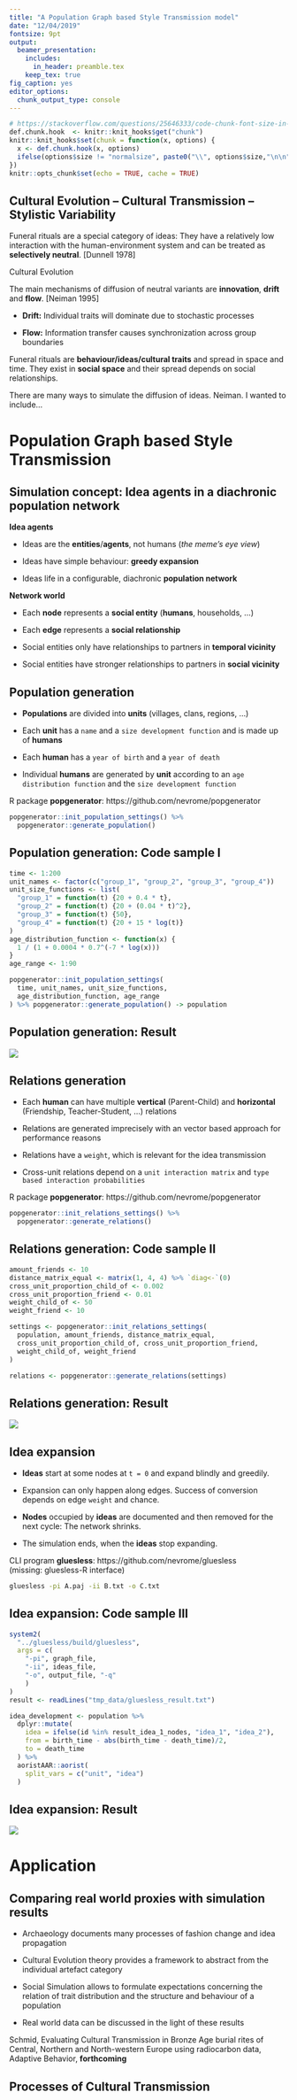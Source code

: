 ```yaml
---
title: "A Population Graph based Style Transmission model"
date: "12/04/2019"
fontsize: 9pt
output:
  beamer_presentation:
    includes: 
      in_header: preamble.tex
    keep_tex: true
fig_caption: yes
editor_options: 
  chunk_output_type: console
---
```


```r
# https://stackoverflow.com/questions/25646333/code-chunk-font-size-in-rmarkdown-with-knitr-and-latex
def.chunk.hook  <- knitr::knit_hooks$get("chunk")
knitr::knit_hooks$set(chunk = function(x, options) {
  x <- def.chunk.hook(x, options)
  ifelse(options$size != "normalsize", paste0("\\", options$size,"\n\n", x, "\n\n \\normalsize"), x)
})
knitr::opts_chunk$set(echo = TRUE, cache = TRUE)
```

## Cultural Evolution -- Cultural Transmission -- Stylistic Variability

Funeral rituals are a special category of ideas: They have a relatively low interaction with the human-environment system and can be treated as **selectively neutral**. [Dunnell 1978]

Cultural Evolution

The main mechanisms of diffusion of neutral variants are **innovation**, **drift** and **flow**. [Neiman 1995]

- **Drift:** Individual traits will dominate due to stochastic processes

- **Flow:** Information transfer causes synchronization across group boundaries

Funeral rituals are **behaviour/ideas/cultural traits** and spread in space and time. They exist in **social space** and their spread depends on social relationships.

There are many ways to simulate the diffusion of ideas. Neiman. I wanted to include...

# Population Graph based Style Transmission

## Simulation concept: Idea agents in a diachronic population network

**Idea agents**

- Ideas are the **entities**/**agents**, not humans (*the meme's eye view*)

- Ideas have simple behaviour: **greedy expansion**

- Ideas life in a configurable, diachronic **population network**

\usebeamertemplate*{title separator}

**Network world**

- Each **node** represents a **social entity** (**humans**, households, ...)

- Each **edge** represents a **social relationship**

- Social entities only have relationships to partners in **temporal vicinity**

- Social entities have stronger relationships to partners in **social vicinity**

## Population generation

- **Populations** are divided into **units** (villages, clans, regions, ...)

- Each **unit** has a `name` and a `size development function` and is made up of **humans**

- Each **human** has a `year of birth` and a `year of death`

- Individual **humans** are generated by **unit** according to an `age distribution function` and the `size development function`

\usebeamertemplate*{title separator}

R package **popgenerator**: https://github.com/nevrome/popgenerator

```r
popgenerator::init_population_settings() %>% 
  popgenerator::generate_population()
```
  
## Population generation: Code sample I

```r
time <- 1:200
unit_names <- factor(c("group_1", "group_2", "group_3", "group_4"))
unit_size_functions <- list(
  "group_1" = function(t) {20 + 0.4 * t}, 
  "group_2" = function(t) {20 + (0.04 * t)^2},
  "group_3" = function(t) {50}, 
  "group_4" = function(t) {20 + 15 * log(t)}
)
age_distribution_function <- function(x) {
  1 / (1 + 0.0004 * 0.7^(-7 * log(x)))
}
age_range <- 1:90

popgenerator::init_population_settings(
  time, unit_names, unit_size_functions, 
  age_distribution_function, age_range
) %>% popgenerator::generate_population() -> population
```

## Population generation: Result

![](figures/code_sample_I_population_generation.jpg)

## Relations generation

- Each **human** can have multiple **vertical** (Parent-Child) and **horizontal** (Friendship, Teacher-Student, ...) relations

- Relations are generated imprecisely with an vector based approach for performance reasons

- Relations have a `weight`, which is relevant for the idea transmission

- Cross-unit relations depend on a `unit interaction matrix` and `type based interaction probabilities`

\usebeamertemplate*{title separator}

R package **popgenerator**: https://github.com/nevrome/popgenerator

```r
popgenerator::init_relations_settings() %>% 
  popgenerator::generate_relations()
```

## Relations generation: Code sample II

```r
amount_friends <- 10
distance_matrix_equal <- matrix(1, 4, 4) %>% `diag<-`(0)
cross_unit_proportion_child_of <- 0.002
cross_unit_proportion_friend <- 0.01
weight_child_of <- 50
weight_friend <- 10

settings <- popgenerator::init_relations_settings(
  population, amount_friends, distance_matrix_equal, 
  cross_unit_proportion_child_of, cross_unit_proportion_friend,
  weight_child_of, weight_friend
) 

relations <- popgenerator::generate_relations(settings)
```

## Relations generation: Result

![](figures/code_sample_II_relations_generation.jpg)

## Idea expansion

- **Ideas** start at some nodes at `t = 0` and expand blindly and greedily.

- Expansion can only happen along edges. Success of conversion depends on edge `weight` and chance. 

- **Nodes** occupied by **ideas** are documented and then removed for the next cycle: The network shrinks.

- The simulation ends, when the **ideas** stop expanding. 

\usebeamertemplate*{title separator}

CLI program **gluesless**: https://github.com/nevrome/gluesless  
(missing: gluesless-R interface)

```bash
gluesless -pi A.paj -ii B.txt -o C.txt
```

## Idea expansion: Code sample III

```r
system2(
  "../gluesless/build/gluesless", 
  args = c(
    "-pi", graph_file, 
    "-ii", ideas_file, 
    "-o", output_file, "-q"
    )
)
result <- readLines("tmp_data/gluesless_result.txt")

idea_development <- population %>%
  dplyr::mutate(
    idea = ifelse(id %in% result_idea_1_nodes, "idea_1", "idea_2"),
    from = birth_time - abs(birth_time - death_time)/2, 
    to = death_time
  ) %>%
  aoristAAR::aorist(
    split_vars = c("unit", "idea")
  )
```

## Idea expansion: Result

![](figures/code_sample_III_idea_generation.jpg)

# Application

## Comparing real world proxies with simulation results

- Archaeology documents many processes of fashion change and idea propagation

- Cultural Evolution theory provides a framework to abstract from the individual artefact category

- Social Simulation allows to formulate expectations concerning the relation of trait distribution and the structure and behaviour of a population

- Real world data can be discussed in the light of these results

\usebeamertemplate*{title separator}

Schmid, Evaluating Cultural Transmission in Bronze Age burial rites of Central, Northern and North-western Europe using radiocarbon data, Adaptive Behavior, **forthcoming**

## Processes of Cultural Transmission

\begin{columns}
  \begin{column}{0.57\textwidth}
    \begin{figure}
      \includegraphics{figures/cultrans_bronzeageburials_map_graves.jpeg}
    \end{figure}
  \end{column}
  \begin{column}{0.27\textwidth}
    \begin{figure}
      \includegraphics{figures/cultrans_bronzeageburials_development_burial_type.jpeg}
    \end{figure}
  \end{column}
\end{columns}

